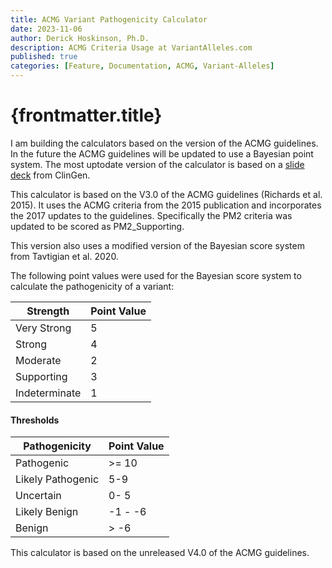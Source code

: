 ```yaml
---
title: ACMG Variant Pathogenicity Calculator
date: 2023-11-06
author: Derick Hoskinson, Ph.D.
description: ACMG Criteria Usage at VariantAlleles.com
published: true
categories: [Feature, Documentation, ACMG, Variant-Alleles]
---
```


# {frontmatter.title}

I am building the calculators based on the version of the ACMG guidelines. In the future the ACMG guidelines will be updated to use a Bayesian point system. The most uptodate version of the calculator is based on a [slide deck](https://drive.google.com/drive/folders/1ATJQLhAWsD04F5cDopJ3rfAJDibJ_6Vm?usp=drive_link) from ClinGen.


This calculator is based on the V3.0 of the ACMG guidelines (Richards et al. 2015). It uses the ACMG criteria from the 2015 publication and incorporates the 2017 updates to the guidelines. Specifically the PM2 criteria was updated to be scored as PM2_Supporting.

This version also uses a modified version of the Bayesian score system from Tavtigian et al. 2020.

The following point values were used for the Bayesian score system to calculate the pathogenicity of a variant:

| Strength      | Point Value |
| ------------- | ----------- |
| Very Strong   | 5           |
| Strong        | 4           |
| Moderate      | 2           |
| Supporting    | 3           |
| Indeterminate | 1           |

#### Thresholds

| Pathogenicity     | Point Value |
| ----------------- | ----------- |
| Pathogenic        | >= 10       |
| Likely Pathogenic | 5-9         |
| Uncertain         | 0- 5        |
| Likely Benign     | -1 - -6     |
| Benign            | > -6        |


This calculator is based on the unreleased V4.0 of the ACMG guidelines.
